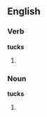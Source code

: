 ==English==

===Verb===
'''tucks'''

# {{third-person singular of|[[tuck]]}}

===Noun===
'''tucks'''

# {{plural of|[[tuck]]}}
